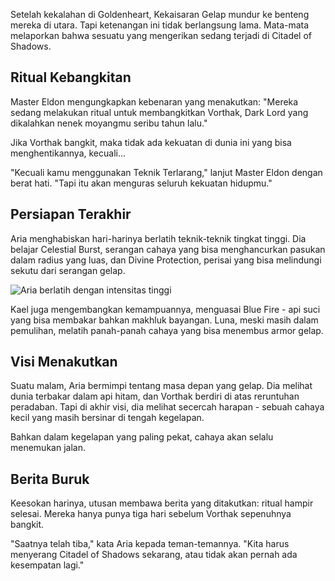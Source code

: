 Setelah kekalahan di Goldenheart, Kekaisaran Gelap mundur ke benteng mereka di utara. Tapi ketenangan ini tidak berlangsung lama. Mata-mata melaporkan bahwa sesuatu yang mengerikan sedang terjadi di Citadel of Shadows.

## Ritual Kebangkitan

Master Eldon mengungkapkan kebenaran yang menakutkan: "Mereka sedang melakukan ritual untuk membangkitkan Vorthak, Dark Lord yang dikalahkan nenek moyangmu seribu tahun lalu."

Jika Vorthak bangkit, maka tidak ada kekuatan di dunia ini yang bisa menghentikannya, kecuali...

"Kecuali kamu menggunakan Teknik Terlarang," lanjut Master Eldon dengan berat hati. "Tapi itu akan menguras seluruh kekuatan hidupmu."

## Persiapan Terakhir

Aria menghabiskan hari-harinya berlatih teknik-teknik tingkat tinggi. Dia belajar Celestial Burst, serangan cahaya yang bisa menghancurkan pasukan dalam radius yang luas, dan Divine Protection, perisai yang bisa melindungi sekutu dari serangan gelap.

<Image 
  src="/images/chapter-7-training.webp" 
  alt="Aria berlatih dengan intensitas tinggi" 
  caption="Persiapan menghadapi ancaman terakhir"
/>

Kael juga mengembangkan kemampuannya, menguasai Blue Fire - api suci yang bisa membakar bahkan makhluk bayangan. Luna, meski masih dalam pemulihan, melatih panah-panah cahaya yang bisa menembus armor gelap.

## Visi Menakutkan

Suatu malam, Aria bermimpi tentang masa depan yang gelap. Dia melihat dunia terbakar dalam api hitam, dan Vorthak berdiri di atas reruntuhan peradaban. Tapi di akhir visi, dia melihat secercah harapan - sebuah cahaya kecil yang masih bersinar di tengah kegelapan.

<Quote author="Aria dalam mimpi">
Bahkan dalam kegelapan yang paling pekat, cahaya akan selalu menemukan jalan.
</Quote>

## Berita Buruk

Keesokan harinya, utusan membawa berita yang ditakutkan: ritual hampir selesai. Mereka hanya punya tiga hari sebelum Vorthak sepenuhnya bangkit.

"Saatnya telah tiba," kata Aria kepada teman-temannya. "Kita harus menyerang Citadel of Shadows sekarang, atau tidak akan pernah ada kesempatan lagi."